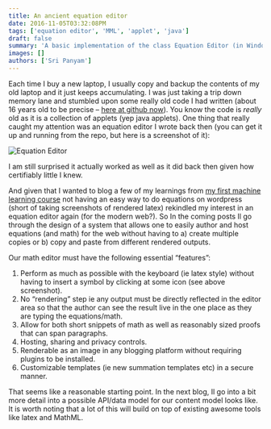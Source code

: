 ```yaml
---
title: An ancient equation editor
date: 2016-11-05T03:32:08PM
tags: ['equation editor', 'MML', 'applet', 'java']
draft: false
summary: 'A basic implementation of the class Equation Editor (in Windows) about 25 years ago in Java as an applet'
images: []
authors: ['Sri Panyam']
---
```


Each time I buy a new laptop, I usually copy and backup the contents of my old laptop and it just keeps accumulating. I was just taking a trip down memory lane and stumbled upon some really old code I had written (about 16 years old to be precise – [here at github now](https://github.com/panyam/oldjava)). You know the code is _really_ old as it is a collection of applets (yep java applets). One thing that really caught my attention was an equation editor I wrote back then (you can get it up and running from the repo, but here is a screenshot of it):

<img
  alt="Equation Editor"
  src="{{.Site.PathPrefix}}/static/images/equation-editor.png"
  width={762}
  height={411}
/>

I am still surprised it actually worked as well as it did back then given how certifiably little I knew.

And given that I wanted to blog a few of my learnings from [my first machine learning course](https://panyam.wordpress.com/2016/11/28/machine-learning-coursera/) not having an easy way to do equations on wordpress (short of taking screenshots of rendered latex) rekindled my interest in an equation editor again (for the modern web?). So In the coming posts Il go through the design of a system that allows one to easily author and host equations (and math) for the web without having to a) create multiple copies or b) copy and paste from different rendered outputs.

Our math editor must have the following essential “features”:

1. Perform as much as possible with the keyboard (ie latex style) without having to insert a symbol by clicking at some icon (see above screenshot).
2. No “rendering” step ie any output must be directly reflected in the editor area so that the author can see the result live in the one place as they are typing the equations/math.
3. Allow for both short snippets of math as well as reasonably sized proofs that can span paragraphs.
4. Hosting, sharing and privacy controls.
5. Renderable as an image in any blogging platform without requiring plugins to be installed.
6. Customizable templates (ie new summation templates etc) in a secure manner.

That seems like a reasonable starting point. In the next blog, Il go into a bit more detail into a possible API/data model for our content model looks like. It is worth noting that a lot of this will build on top of existing awesome tools like latex and MathML.
